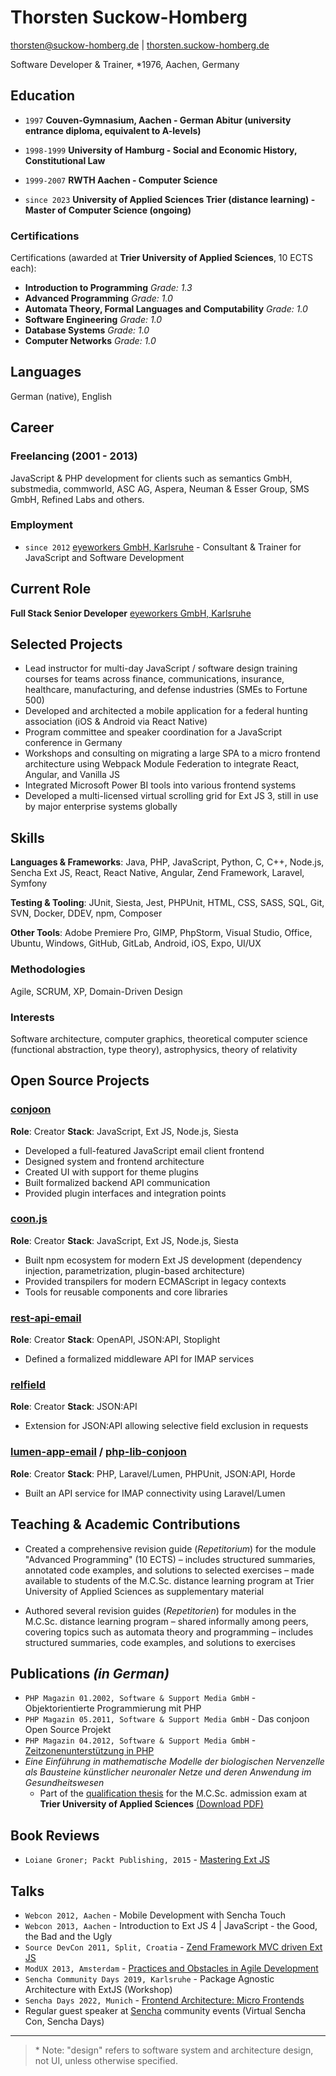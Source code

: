 # Thorsten Suckow-Homberg
[thorsten@suckow-homberg.de](mailto:thorsten@suckow-homberg.de) | [thorsten.suckow-homberg.de](https://thorsten.suckow-homberg.de)

Software Developer & Trainer, *1976, Aachen, Germany

## Education

- `1997` __Couven-Gymnasium, Aachen - German Abitur (university entrance diploma, equivalent to A-levels)__

- `1998-1999` __University of Hamburg - Social and Economic History, Constitutional Law__

- `1999-2007` __RWTH Aachen - Computer Science__

- `since 2023` __University of Applied Sciences Trier (distance learning) - Master of Computer Science (ongoing)__

### Certifications

Certifications (awarded at **Trier University of Applied Sciences**, 10 ECTS each):
- **Introduction to Programming** *Grade: 1.3*
- **Advanced Programming** *Grade: 1.0*
- **Automata Theory, Formal Languages and Computability** *Grade: 1.0*
- **Software Engineering** *Grade: 1.0*
- **Database Systems** *Grade: 1.0*
- **Computer Networks** *Grade: 1.0*



## Languages
German (native), English

## Career

### Freelancing (2001 - 2013)
JavaScript & PHP development for clients such as semantics GmbH, substmedia, commworld, ASC AG, Aspera, Neuman & Esser Group, SMS GmbH, Refined Labs and others.

### Employment
- `since 2012` [eyeworkers GmbH, Karlsruhe](https://eyeworkers.de) - Consultant & Trainer for JavaScript and Software Development

## Current Role

**Full Stack Senior Developer**
[eyeworkers GmbH, Karlsruhe](https://eyeworkers.de)

## Selected Projects

- Lead instructor for multi-day JavaScript / software design training courses for teams across finance, communications, insurance, healthcare, manufacturing, and defense industries (SMEs to Fortune 500)
- Developed and architected a mobile application for a federal hunting association (iOS & Android via React Native)
- Program committee and speaker coordination for a JavaScript conference in Germany
- Workshops and consulting on migrating a large SPA to a micro frontend architecture using Webpack Module Federation to integrate React, Angular, and Vanilla JS
- Integrated Microsoft Power BI tools into various frontend systems
- Developed a multi-licensed virtual scrolling grid for Ext JS 3, still in use by major enterprise systems globally

## Skills

**Languages & Frameworks**:
Java, PHP, JavaScript, Python, C, C++, Node.js, Sencha Ext JS, React, React Native, Angular, Zend Framework, Laravel, Symfony

**Testing & Tooling**:
JUnit, Siesta, Jest, PHPUnit, HTML, CSS, SASS, SQL, Git, SVN, Docker, DDEV, npm, Composer

**Other Tools**:
Adobe Premiere Pro, GIMP, PhpStorm, Visual Studio, Office, Ubuntu, Windows, GitHub, GitLab, Android, iOS, Expo, UI/UX

### Methodologies

Agile, SCRUM, XP, Domain-Driven Design

### Interests

Software architecture, computer graphics, theoretical computer science (functional abstraction, type theory), astrophysics, theory of relativity

## Open Source Projects

### [conjoon](https://conjoon.org)
**Role**: Creator
**Stack**: JavaScript, Ext JS, Node.js, Siesta
- Developed a full-featured JavaScript email client frontend
- Designed system and frontend architecture
- Created UI with support for theme plugins
- Built formalized backend API communication
- Provided plugin interfaces and integration points

### [coon.js](https://github.com/coon-js)
**Role**: Creator
**Stack**: JavaScript, Ext JS, Node.js, Siesta
- Built npm ecosystem for modern Ext JS development (dependency injection, parametrization, plugin-based architecture)
- Provided transpilers for modern ECMAScript in legacy contexts
- Tools for reusable components and core libraries

### [rest-api-email](https://github.com/conjoon/rest-api-email)
**Role**: Creator
**Stack**: OpenAPI, JSON:API, Stoplight
- Defined a formalized middleware API for IMAP services

### [relfield](https://github.com/ThorstenSuckow/relfield)
**Role**: Creator
**Stack**: JSON:API
- Extension for JSON:API allowing selective field exclusion in requests

### [lumen-app-email](https://github.com/conjoon/lumen-app-email) / [php-lib-conjoon](https://github.com/conjoon/php-lib-conjoon)
**Role**: Creator
**Stack**: PHP, Laravel/Lumen, PHPUnit, JSON:API, Horde
- Built an API service for IMAP connectivity using Laravel/Lumen

## Teaching & Academic Contributions

- Created a comprehensive revision guide (*Repetitorium*) for the module "Advanced Programming" (10 ECTS)
  – includes structured summaries, annotated code examples, and solutions to selected exercises
  – made available to students of the M.C.Sc. distance learning program at Trier University of Applied Sciences as supplementary material

- Authored several revision guides (*Repetitorien*) for modules in the M.C.Sc. distance learning program
  – shared informally among peers, covering topics such as automata theory and programming
  – includes structured summaries, code examples, and solutions to exercises

## Publications *(in German)*

- `PHP Magazin 01.2002, Software & Support Media GmbH` - Objektorientierte Programmierung mit PHP
- `PHP Magazin 05.2011, Software & Support Media GmbH` - Das conjoon Open Source Projekt
- `PHP Magazin 04.2012, Software & Support Media GmbH` - [Zeitzonenunterstützung in PHP](https://entwickler.de/php/mittag-in-san-francisco-abend-in-london)
- *Eine Einführung in mathematische Modelle der biologischen Nervenzelle als Bausteine künstlicher neuronaler Netze und deren Anwendung im Gesundheitswesen*
  - Part of the [qualification thesis](/blog/2023-12-31-zulassungsarbeit-master-of-computer-science) for the M.C.Sc. admission exam at **Trier University of Applied Sciences** [(Download PDF)](/docs/articles/modeling-biological-neurons)

## Book Reviews

- `Loiane Groner; Packt Publishing, 2015` - [Mastering Ext JS](https://www.packtpub.com/product/mastering-ext-js/9781782164005)

## Talks

- `Webcon 2012, Aachen` - Mobile Development with Sencha Touch
- `Webcon 2013, Aachen` - Introduction to Ext JS 4 | JavaScript - the Good, the Bad and the Ugly
- `Source DevCon 2011, Split, Croatia` - [Zend Framework MVC driven Ext JS](https://www.slideshare.net/ThorstenSuckow/zend-framework-mvc-driven-extjs)
- `ModUX 2013, Amsterdam` - [Practices and Obstacles in Agile Development](https://www.slideshare.net/ThorstenSuckow/practices-and-obstacles-in-agile-development)
- `Sencha Community Days 2019, Karlsruhe` - Package Agnostic Architecture with ExtJS (Workshop)
- `Sencha Days 2022, Munich` - [Frontend Architecture: Micro Frontends](https://speakerdeck.com/thorstensuckow/frontend-architecture-micro-frontends)
- Regular guest speaker at [Sencha](https://sencha.com) community events (Virtual Sencha Con, Sencha Days)

---

> \* Note: "design" refers to software system and architecture design, not UI, unless otherwise specified.
